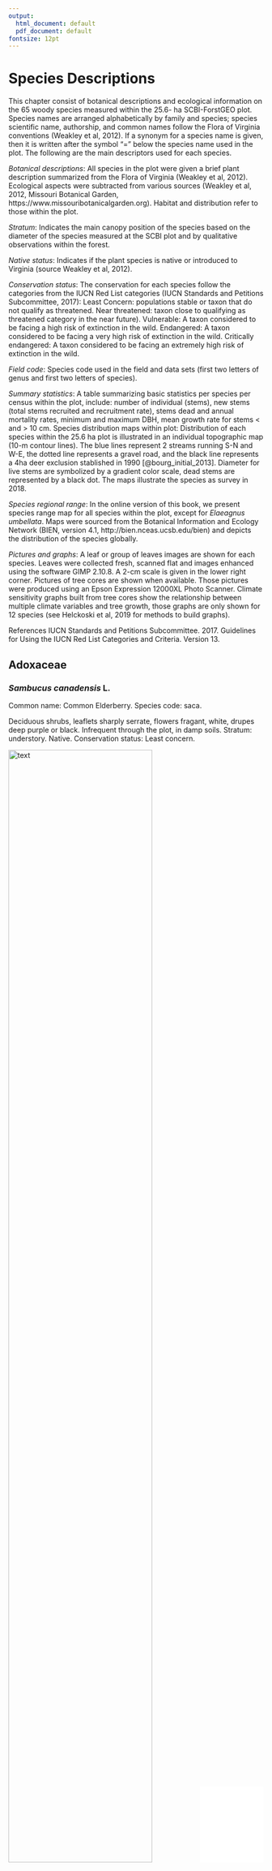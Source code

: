 ```yaml
---
output:
  html_document: default
  pdf_document: default
fontsize: 12pt
---
```

# Species Descriptions

This chapter consist of botanical descriptions and ecological information on the 65 woody species measured within the 25.6- ha SCBI-ForstGEO plot. Species names are arranged alphabetically by family and species; species scientific name, authorship, and common names follow the Flora of Virginia conventions (Weakley et al, 2012). If a synonym for a species name is given, then it is written after the symbol "=" below the species name used in the plot. The following are the main descriptors used for each species.

*Botanical descriptions*: All species in the plot were given a brief plant description summarized from the Flora of Virginia (Weakley et al, 2012). Ecological aspects were subtracted from various sources (Weakley et al, 2012, Missouri Botanical Garden, https://www.missouribotanicalgarden.org). Habitat and distribution refer to those within the plot. 

*Stratum*: Indicates the main canopy position of the species based on the diameter of the species measured at the SCBI plot and by qualitative observations within the forest.

*Native status*: Indicates if the plant species is native or introduced to Virginia (source Weakley et al, 2012).

*Conservation status*: The conservation for each species follow the categories from the IUCN Red List categories (IUCN Standards and Petitions Subcommittee, 2017): Least Concern: populations stable or taxon that do not qualify as threatened. Near threatened: taxon close to qualifying as threatened category in the near future). Vulnerable:  A taxon considered to be facing a high risk of extinction in the wild. Endangered: A taxon considered to be facing a very high risk of extinction in the wild. Critically endangered: A taxon considered to be facing an extremely high risk of extinction in the wild.

*Field code*: Species code used in the field and data sets (first two letters of genus and first two letters of species).

*Summary statistics*: A table summarizing basic statistics per species per census within the plot, include:  number of individual (stems), new stems (total stems recruited and recruitment rate), stems dead and annual mortality rates, minimum and maximum DBH, mean growth rate for stems < and > 10 cm.
Species distribution maps within plot: Distribution of each species within the 25.6 ha plot is illustrated in an individual topographic map (10-m contour lines). The blue lines represent 2 streams running S-N and W-E, the dotted line represents a gravel road, and the black line represents a 4ha deer exclusion stablished in 1990 [@bourg_initial_2013]. Diameter for live stems are symbolized by a gradient color scale, dead stems are represented by a black dot. The maps illustrate the species as survey in 2018.

*Species regional range*: In the online version of this book, we present species range map for all species within the plot, except for *Elaeagnus umbellata*. Maps were sourced from the Botanical Information and Ecology Network (BIEN, version 4.1, http://bien.nceas.ucsb.edu/bien) and depicts the distribution of the species globally.

*Pictures and graphs*: A leaf or group of leaves images are shown for each species. Leaves were collected fresh, scanned flat and images enhanced using the software GIMP 2.10.8. A 2-cm scale is given in the lower right corner. Pictures of tree cores are shown when available. Those pictures were produced using an Epson Expression 12000XL Photo Scanner. Climate sensitivity graphs built from tree cores show the relationship between multiple climate variables and tree growth, those graphs are only shown for 12 species (see Helckoski et al, 2019 for methods to build graphs).

References 
IUCN Standards and Petitions Subcommittee. 2017. Guidelines for Using the IUCN Red List Categories and Criteria. Version 13.


## Adoxaceae
### *Sambucus canadensis* L. {-#Sambucus-canadensis}
Common name: Common Elderberry. Species code: saca.

Deciduous shrubs, leaflets sharply serrate, flowers fragant, white, drupes deep purple or black. Infrequent through the plot, in damp soils. Stratum: understory. Native. Conservation status: Least concern.

![text](maps_figures_tables/ch_3_distribution_maps/saca.jpg){width=75%}![text](maps_figures_tables/ch_3_US_range_maps/Sambucus_canadensis_map.html){width=25%}

### *Viburnum acerifolium* L. {-#Viburnum-acerifolium}
Common name: Mapleleaf Viburnum. Species code: viac.

Deciduous shrubs, leaves ovate or orbicular, palmately veined, three lobed, and dentate, flowers white, drupes black or purplish black. Infrequent through the plot, dry soils. Stratum: understory. Native. Conservation status: Least concern. 

![text](maps_figures_tables/ch_3_distribution_maps/viac.jpg){width=75%}![text](maps_figures_tables/ch_3_US_range_maps/viburnum_acerifolium_map.html){width=25%}

###	*Viburnum prunifolium* L. {-#Viburnum-prunifolium}
Common name: Black Haw. Species code: vipr. 

Deciduous shrubs, leaves oval or oblong, serrate margin, flowers white, drupes blue-black. Common through the plot, in wet to dry areas. Stratum: understory. Native. Conservation status: Least concern. 

![text](maps_figures_tables/ch_3_distribution_maps/vipr.jpg){width=75%}![text](maps_figures_tables/ch_3_US_range_maps/viburnum_prunifolium_map.html){width=25%}

###	*Viburnum recognitum* Fernald {-#Viburnum-recognitum}
  **= *Virbunum dentatum L. var. lucidum***

Common name: Arrow-wood. Species code: vire.

Deciduous shrubs with reddish bark, leaves ovate, serrate margin, hairs on leaf underside confined to veins axils, flowers white, drupes blue-black. Rare through the plot, in dry areas. Stratum: understory. Native. Conservation status: Least concern. 

![text](maps_figures_tables/ch_3_distribution_maps/vire.jpg){width=75%}![text](maps_figures_tables/ch_3_US_range_maps/viburnum_recognitum_map.html){width=25%}

## Annonaceae
### *Asimina triloba*	(L.) Dunal {-#Asimina-triloba}
Common name: Pawpaw, Common Pawpaw. Species code: astr. 

Shrubs or trees up to 15 m, bark brown, leaves simple, obovate-oblong to lanceolate, acute tip, glabrous above, pubescent below, flower dark purple to brown, fruit green berries. Growing in semi-wet areas in the plot, evident clonal patch distribution. Stratum: understory. Native. Conservation status: Least concern.

![text](maps_figures_tables/ch_3_distribution_maps/astr.jpg){width=75%}![text](maps_figures_tables/ch_3_US_range_maps/asimina_triloba_map.html){width=25%}

## Aquifoliaceae
### *Ilex verticillata* (L.) A. Gray {-#Ilex-verticillata}
Common name: Winterberry. Species code: ilve.

Shrubs up to 8 m, stems glabrous or pubescent, leaves lanceolate to round-ovate to elliptic, lustrous above, pubescent below, margin serrate, flowers white, drupes bright red to yellow. Rare through the plot. Stratum: understory. Native. Conservation status: Least concern.

![text](maps_figures_tables/ch_3_distribution_maps/ilve.jpg){width=75%}![text](maps_figures_tables/ch_3_US_range_maps/ilex_verticillata_map.html){width=25%}

## Berberidaceae
### *Berberis thunbergii* DC. {-#Berberis-thunbergii}
Common name: Japanese Barberry. Species code: beth. 

Shrubs up to 2 m, compact, thorny stems, leaves small (5-15 mm), spatulate to obovate, flowers yellow, berries ellipsoid to globose, showy red. Rare through the plot. Stratum: understory. Introduced (problematic exotic invasive). Conservation status: Least concern.

![text](maps_figures_tables/ch_3_distribution_maps/beth.jpg){width=75%}![text](maps_figures_tables/ch_3_US_range_maps/berberis_thunbergii_map.html){width=25%}

## Betulaceae
### *Carpinus caroliniana* Walt. {-#Carpinus-caroliniana}
Common name: American Hornbeam, Ironwood, Muscle tree. Species code: caca.
Shrubby tree up to 10 m, trucks with irregular, longitudinal ridges, bark smooth and tight, leaves ovate to elliptic, serrate margin, flowers yellow-green, fruit catkins. Abundant in wet areas and inside deer exclosure. Stratum: understory. Native. Conservation status: Least concern.

![text](maps_figures_tables/ch_3_distribution_maps/caca.jpg){width=75%}![text](maps_figures_tables/ch_3_US_range_maps/carpinus_caroliniana_map.html){width=25%}

###	*Corylus americana*	Walt. {-#Corylus-americana}
Common name: American Hazelnut, American Filbert. Species code: coam.
Shrubs up to 3.5 m, growing in colonies, leaves broadly ovate, margins finely serrate, male flowers green-yellow catkins or female flowers inconspicuous with red styles of the pistils protruding, fruits a small nut, covered by bracts. Very rare through the plot. Stratum: understory. Native. Conservation status: Least concern.

![text](maps_figures_tables/ch_3_distribution_maps/coam.jpg){width=75%}![text](maps_figures_tables/ch_3_US_range_maps/corylus_americana_map.html){width=25%}

## Cannabaceae
### *Celtis occidentalis*	L. {-#Celtis-occidentalis}
Common name: Common Hackberry, Northern Hackberry. Species code: ceoc.
Tree or thick shrubs up to 30 m, leaves rounded or truncate 3-nerved, margins toothed, flowers greenish, fruit drupes, dark red to black. Infrequent through the plot. Stratum: understory. Native. Conservation status: Least concern.

![text](maps_figures_tables/ch_3_distribution_maps/ceoc.jpg){width=75%}![text](maps_figures_tables/ch_3_US_range_maps/celtis_occidentalis_map.html){width=25%}

## Caprifoliaceae
### *Lonicera maackii* (Rupr.) Maxim {-#Lonicera-maackii}
Common name: Amur honeysuckle. Species code: loma.
Shrubs up to 5 m, twigs pubescent, leaves ovate to lance-ovate, pubescent on veins, flowers whites, fruit globose red berries. Infrequent through the plot. Stratum: understory. Introduced. Conservation status: Least concern.

![text](maps_figures_tables/ch_3_distribution_maps/loma.jpg){width=75%}![text](maps_figures_tables/ch_3_US_range_maps/lonicera_maackii_map.html){width=25%}

## Celastracea
### *Euonymus alatus* (Thunb.) Sieb. {-#Euonymus-alatus}
Common name: Winged Euonymus, Burning Bush. Species code: eual.
Shrubs up to 2.5 m, twigs 4-angled with 2-4 conspicuous wings, leaves elliptical to obovate, sharply serrate, flowers small, green, fruits capsules. Rare through the plot. Stratum: understory. Introduced. Conservation status: Least concern.

![text](maps_figures_tables/ch_3_distribution_maps/eual.jpg){width=75%}![text](maps_figures_tables/ch_3_US_range_maps/euonymus_alatus_map.html){width=25%}

## Cornaceae
### *Cornus alternifolia*	L. f. {-#Cornus-alternifolia}
Common name: Alternate-leaf Dogwood, Pagoda Cornel, Pagoda Dogwood. Species code: coal.
Shrub or small tree up to 8 m, leaves ovate to oblong to elliptic, crowded at the end of branchlets, flowers small, white, fruits globose drupes blue. Rare through the plot (only 2 living individuals). Stratum: understory. Native. Conservation status: Least concern.

![text](maps_figures_tables/ch_3_distribution_maps/coal.jpg){width=75%}![text](maps_figures_tables/ch_3_US_range_maps/cornus_alternifolia_map.html){width=25%}

### *Cornus florida* L. {-#Cornus-florida}
Common name: Flowering Dogwood. Species code: cofl.
Large shrub or small tree up to 15 m, leaves ovate or elliptic to obovate, flowers white, creamy or rarely pink subtended by bracts, fruits globose dark to bright red. Common through the plot although evidence of Anthracnose fungus is evident. Stratum: understory. Native. Conservation status: Least concern.

![text](maps_figures_tables/ch_3_distribution_maps/cofl.jpg){width=75%}![text](maps_figures_tables/ch_3_US_range_maps/cornus_florida_map.html){width=25%}

## Ebenaceae
### *Diospyros virginiana* L. {-#Diospyros-virginiana}

![text](maps_figures_tables/ch_3_distribution_maps/divi.jpg){width=75%}![text](maps_figures_tables/ch_3_US_range_maps/diospyros_virginiana_map.html){width=25%}

## Elaeagnaceae
### *Elaeagnus umbellata*	Thunb. {-#Elaeagnus-umbellata}

![text](maps_figures_tables/ch_3_distribution_maps/elum.jpg){width=75%}![text](maps_figures_tables/ch_3_US_range_maps/elaeagnus_umbellata_map.html){width=25%}

## Fabaceae
### *Cercis canadensis* L. {-#Cercis-canadensis}

![text](maps_figures_tables/ch_3_distribution_maps/ceca.jpg){width=75%}![text](maps_figures_tables/ch_3_US_range_maps/cercis_canadensis_map.html){width=25%}

### *Robinia pseudoacacia* L. {-#Robinia-pseudoacacia}

![text](maps_figures_tables/ch_3_distribution_maps/rops.jpg){width=75%}![text](maps_figures_tables/ch_3_US_range_maps/robinia_pseudoacacia_map.html){width=25%}

## Fagaceae
### *Castanea dentata* (Marsh.) Borkh. {-#Castanea-dentata}

![text](maps_figures_tables/ch_3_distribution_maps/cade.jpg){width=75%}![text](maps_figures_tables/ch_3_US_range_maps/castanea_dentata_map.html){width=25%}

### *Fagus grandifolia*	Ehrh. {-#Fagus-grandifolia}

![text](maps_figures_tables/ch_3_distribution_maps/fagr.jpg){width=75%}![text](maps_figures_tables/ch_3_US_range_maps/fagus_grandifolia_map.html){width=25%}

### *Quercus alba* L. {-#Quercus-alba}

![text](maps_figures_tables/ch_3_distribution_maps/qual.png){width=75%}![text](maps_figures_tables/ch_3_US_range_maps/quercus_alba_map.html){width=25%}

### *Quercus coccinea* Muenchh. {-#Quercus-coccinea}

![text](maps_figures_tables/ch_3_distribution_maps/quco.jpg){width=75%}![text](maps_figures_tables/ch_3_US_range_maps/quercus_coccinea_map.html){width=25%}

### *Quercus falcata* Michx. {-#Quercus-falcata}

![text](maps_figure_tables/ch_3_distribution_maps/qufa.jpg){width=75%}![text](maps_figures_tables/ch_3_US_range_maps/quercus_falcata_map.html){width=25%}

### *Quercus michauxii* Nutt. {-#Quercus-michauxii}

![text](maps_figures_tables/ch_3_distribution_maps/qumi.jpg){width=75%}![text](maps_figures_tables/ch_3_US_range_maps/quercus_michauxii_map.html){width=25%}

### *Quercus montana* Willd. {-#Quercus-montana}

![text](maps_figures_tables/ch_3_distribution_maps/qupr.jpg){width=75%}![text](maps_figures_tables/ch_3_US_range_maps/quercus_montana_map.html){width=25%}

### *Quercus muehlenbergii* Engelm. {-#Quercus-muehlenbergii}

![text](maps_figures_tables/ch_3_distribution_maps/qumu.jpg){width=75%}![text](maps_figures_tables/ch_3_US_range_maps/quercus_muehlenbergii_map.html){width=25%}

### *Quercus rubra*	L. {-#Quercus-rubra}

![text](maps_figures_tables/ch_3_distribution_maps/quru.jpg){width=75%}![text](maps_figures_tables/ch_3_US_range_maps/quercus_rubra_map.html){width=25%}

### *Quercus velutina* Lam. {-#Quercus-velutina}

![text](maps_figures_tables/ch_3_distribution_maps/quve.jpg){width=75%}![text](maps_figures_tables/ch_3_US_range_maps/quercus_velutina_map.html){width=25%}

## Hamamelidaceae
### *Hamamelis virginiana* L. var. virginiana {-#Hamamelis-virginiana}

![text](maps_figures_tables/ch_3_distribution_maps/havi.jpg){width=75%}![text](maps_figures_tables/ch_3_US_range_maps/hamamelis_virginiana_map.html){width=25%}

## Juglandaceae
### *Carya cordiformis* (Wangenh.) K. Koch {-#Carya-cordiformis}

![text](maps_figures_tables/ch_3_distribution_maps/caco.jpg){width=75%}![text](maps_figures_tables/ch_3_US_range_maps/carya_cordiformis_map.html){width=25%}

### *Carya glabra* (P. Mill.) {-#Carya-glabra}

![text](maps_figures_tables/ch_3_distribution_maps/cagl.jpg){width=75%}![text](maps_figures_tables/ch_3_US_range_maps/carya_glabra_map.html){width=25%}

### *Carya ovalis* (Wangenh.) Sarg. {-#Carya-ovalis}

![text](maps_figures_tables/ch_3_distribution_maps/caovl.jpg){width=75%}![text](maps_figures_tables/ch_3_US_range_maps/carya_glabra_map.html){width=25%}

### *Carya tomentosa* (Lam. ex Pior.) Nutt. {-#Carya-tomentosa}

![text](maps_figures_tables/ch_3_distribution_maps/cato.jpg){width=75%}![text](maps_figures_tables/ch_3_US_range_maps/carya_alba_map.html){width=25%}

### *Juglans cinerea* L. {-#Juglans-cinerea}

![text](maps_figures_tables/ch_3_distribution_maps/juci.jpg){width=75%}![text](maps_figures_tables/ch_3_US_range_maps/juglans_cinerea_map.html){width=25%}

### *Juglans nigra*	L. {-#Juglans-nigra}

![text](maps_figures_tables/ch_3_distribution_maps/juni.jpg){width=75%}![text](maps_figures_tables/ch_3_US_range_maps/juglans_nigra_map.html){width=25%}

## Lauraceae
### *Lindera benzoin* (L.) Blume {-#Lindera-benzoin}

![text](maps_figures_tables/ch_3_distribution_maps/libe.jpg){width=75%}![text](maps_figures_tables/ch_3_US_range_maps/lindera_benzoin_map.html){width=25%}

### *Sassafras albidum* (Nutt.) Nees {-#Sassafras-albidum}

![text](maps_figures_tables/ch_3_distribution_maps/saal.jpg){width=75%}![text](maps_figures_tables/ch_3_US_range_maps/sassafras_albidum_map.html){width=25%}

## Magnoliaceae
### *Liriodendron tulipifera*	L. {-#Liriodendron-tulipifera}

![text](maps_figures_tables/ch_3_distribution_maps/litu.jpg){width=75%}![text](maps_figures_tables/ch_3_US_range_maps/liriodendron_tulipifera_map.html){width=25%}

## Malvaceae
### *Tilia americana* L. {-#Tilia-americana}

![text](maps_figures_tables/ch_3_distribution_maps/tiam.jpg){width=75%}![text](maps_figures_tables/ch_3_US_range_maps/tilia_americana_map.html){width=25%}

## Nyssaceae
### *Nyssa sylvatica* Marsh. {-#Nyssa-sylvatica}

![text](maps_figures_tables/ch_3_distribution_maps/nysy.jpg){width=75%}![text](maps_figures_tables/ch_3_US_range_maps/nyssa_sylvatica_map.html){width=25%}

## Oleaceae
### *Chionanthus virginicus* L. {-#Chionanthus-virginicus}

![text](maps_figures_tables/ch_3_distribution_maps/chvi.jpg){width=75%}![text](maps_figures_tables/ch_3_US_range_maps/chionanthus_virginicus_map.html){width=25%}

### *Fraxinus americana* L. {-#Fraxinus-americana}

![text](maps_figures_tables/ch_3_distribution_maps/fram.jpg){width=75%}![text](maps_figures_tables/ch_3_US_range_maps/fraxinus_americana_map.html){width=25%}

### *Fraxinus nigra* Marsh. {-#Fraxinus-nigra}

![text](maps_figures_tables/ch_3_distribution_maps/frni.jpg){width=75%}![text](maps_figures_tables/ch_3_US_range_maps/fraxinus_nigra_map.html){width=25%}

### *Fraxinus pennsylvanica* Marsh. {-#Fraxinus-pennsylvanica}

![text](maps_figures_tables/ch_3_distribution/maps/frpe.jpg){width=75%}![text](maps_figures_tables/ch_3_US_range_maps/fraxinus_pennsylvanica_map.html){width=25%}

## Paulowniaceae
### *Paulownia tomentosa*	(Thunb.) Sieb. & Zucc. ex Steud. {-#Paulownia-tomentosa}

![text](maps_figures_tables/ch_3_distribution_maps/pato.jpg){width=75%}![text](maps_figures_tables/ch_3_US_range_maps/paulownia_tomentosa_map.html){width=25%}

## Pinaceae
### *Pinus pungens*	Lamb. {-#Pinus-pungens}

![text](maps_figures_tables/ch_3_distribution_maps/pipu.jpg){width=75%}![text](maps_figures_tables/ch_3_US_range_maps/pinus_pungens_map.html){width=25%}

### *Pinus strobus* L. {-#Pinus-strobus}

![text](maps_figures_tables/ch_3_distribution_maps/pist.jpg){width=75%}![text](maps_figures_tables/ch_3_US_range_maps/pinus_strobus_map.html){width=25%}

### *Pinus virginiana* P. Mill.	{-#Pinus-virginiana}

![text](maps_figures_tables/ch_3_distribution_maps/pivi.jpg){width=75%}![text](maps_figures_tables/ch_3_US_range_maps/pinus_virginiana_map.html){width=25%}

## Platanaceae
### *Platanus occidentalis* L. {-#Platanus-occidentalis}

![text](maps_figures_tables/ch_3_distribution_maps/ploc.jpg){width=75%}![text](maps_figures_tables/ch_3_US_range_maps/platanus_occidentalis_map.html){width=25%}

## Rosaceae
### *Amelanchier arborea*	(Michx. f.) Fern. {-#Amelanchier-arborea}

![text](maps_figures_tables/ch_3_distribution_maps/amar.jpg){width=75%}![text](maps_figures_tables/ch_3_US_range_maps/amelanchier_arborea_map.html){width=25%}

### *Crataegus pruinosa* (Wendl. f.) K. Koch var. pruinosa {-#Crataegus-pruinosa}

![text](maps_figures_tables/ch_3_distribution_maps/crpr.jpg){width=75%}![text](maps_figures_tables/ch_3_US_range_maps/crataegus_pruinosa_map.html){width=25%}

### *Prunus avium* (L.) L. {-#Prunus-avium}

![text](maps_figures_tables/ch_3_distribution_maps/prav.jpg){width=75%}![text](maps_figures_tables/ch_3_US_range_maps/prunus_avium_map.html){width=25%}

### *Prunus persica* (L.) Batsch {-#Prunus-persica}

![text](maps_figures_tables/ch_3_distribution_maps/prpe.jpg){width=75%}![text](maps_figures_tables/ch_3_US_range_maps/prunus_persica_map.html){width=25%}

### *Prunus serotina* Ehrh. var serotina {-#Prunus-serotina}

![text](maps_figures_tables/ch_3_distribution_maps/prse.jpg){width=75%}![text](maps_figures_tables/ch_3_US_range_maps/prunus_serotina_map.html){width=25%}

### *Rosa multiflora* Thunb. ex Murr. {-#Rose-multiflora}

![text](maps_figures_tables/ch_3_distribution_maps/romu.jpg){width=75%}![text](maps_figures_tables/ch_3_US_range_maps/rosa_multiflora_map.html){width=25%}

### *Rubus allegheniensis* Porter {-#Rubus-alleghiensis}

![text](maps_figures_tables/ch_3_distribution_maps/rual.jpg){width=75%}![text](maps_figures_tables/ch_3_US_range_maps/rubus_allegheniensis_map.html){width=25%}

### *Rubus pensilvanicus*	Poir. {-#Rubus-pensilvanicus}

![text](maps_figures_tables/ch_3_distribution_maps/rupe.jpg){width=75%}![text](maps_figures_tables/ch_3_US_range_maps/rubus_pensilvanicus_map.html){width=25%}

### *Rubus phoenicolasius* Maxim. {-#Rubus-phoenicolasius}

![text](maps_figures_tables/ch_3_distribution_maps/ruph.jpg){width=75%}![text](maps_figures_tables/ch_3_US_range_maps/rubus_phoenicolasius_map.html){width=25%}

## Sapindaceae
### *Acer negundo* L. var negundo {-#Acer-negundo}

![text](maps_figures_tables/ch_3_distribution_maps/acne.jpg){width=75%}![text](maps_figures_tables/ch_3_US_range_maps/Acer_negundo_map.html){width=25%}

### *Acer platanoides* L. {-#Acer-platanoides}

![text](maps_figures_tables/ch_3_distribution_maps/acpl.jpg){width=75%}![text](maps_figures_tables/ch_3_US_range_maps/Acer_platanoides_map.html){width=25%}

### *Acer rubrum*	L. {-#Acer-rubrum}

![text](maps_figures_tables/ch_3_distribution_maps/acru.jpg){width=75%}![text](maps_figures_tables/ch_3_US_range_maps/Acer_rubrum_map.html){width=25%}

## Simaroubaceae
### *Ailanthus altissima* (P. Miller) Swingle {-#Ailanthus-altissima}

![text](maps_figures_tables/ch_3_distribution_maps/aial.jpg){width=75%}![text](maps_figures_tables/ch_3_US_range_maps/ailanthus_altissima_map.html){width=25%}

## Ulmaceae
### *Ulmus americana*	L. {-#Ulmus-americana}

![text](maps_figures_tables/ch_3_distribution_maps/ulam.jpg){width=75%}![text](maps_figures_tables/ch_3_US_range_maps/ulmus_americana_map.html){width=25%}

### *Ulmus rubra*	Muhl. {-#Ulmus-rubra}

![text](maps_figures_tables/ch_3_distribution_maps/ulru.jpg){width=75%}![text](maps_figures_tables/ch_3_US_range_maps/ulmus_rubra_map.html){width=25%}
